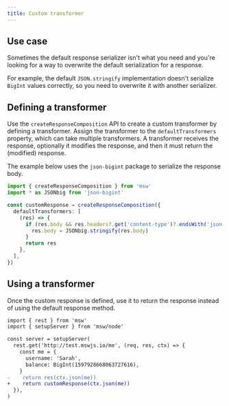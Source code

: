 ```yaml
---
title: Custom transformer
---
```


## Use case

Sometimes the default response serializer isn't what you need and you're looking for a way to overwrite the default serialization for a response.

For example, the default `JSON.stringify` implementation doesn't serialize `BigInt` values correctly, so you need to overwrite it with another serializer.

## Defining a transformer

Use the `createResponseComposition` API to create a custom transformer by defining a transformer.
Assign the transformer to the `defaultTransformers` property, which can take multiple transformers.
A transformer receives the response, optionally it modifies the response, and then it must return the (modified) response.

The example below uses the `json-bigint` package to serialize the response body.

```ts focusedLines=5-12
import { createResponseComposition } from 'msw'
import * as JSONbig from 'json-bigint'

const customResponse = createResponseComposition({
  defaultTransformers: [
    (res) => {
      if (res.body && res.headers?.get('content-type')?.endsWith('json')) {
        res.body = JSONbig.stringify(res.body)
      }
      return res
    },
  ],
})
```

## Using a transformer

Once the custom response is defined, use it to return the response instead of using the default response method.

```diff
import { rest } from 'msw'
import { setupServer } from 'msw/node'

const server = setupServer(
  rest.get('http://test.mswjs.io/me', (req, res, ctx) => {
    const me = {
      username: 'Sarah',
      balance: BigInt(1597928668063727616),
    }
-    return res(ctx.json(me))
+    return customResponse(ctx.json(me))
  }),
)
```
